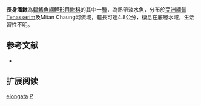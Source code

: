 {{Speciesbox 
| taxon = Pangio elongata
| status = DD
| status_system = IUCN3.1
| authority = [[Britz|Britz]] & [[Maclaine|Maclaine]], 2007
| synonyms = 
}}
'''長身潘鰍'''為[[輻鰭魚綱|輻鰭魚綱]][[鯉形目|鯉形目]][[鰍科|鰍科]]的其中一[[種|種]]，為熱帶淡水魚，分布於[[亞洲|亞洲]][[緬甸|緬甸]]Tenasserim及Mitan Chaung河流域，體長可達4.8公分，棲息在底層水域，生活習性不明。

== 参考文献 ==
{{refbegin}}
*{{FishBase_species|genus=Pangio|species=elongata|year=2014|month=2}}
{{refend}}

== 扩展阅读 ==
{{refbegin}}
{{wikispecies-inline|Pangio elongata|長身潘鰍}}
{{refend}}
{{Taxonbar|from=Q3761508}}

[[Category:潘鰍屬|elongata]]
[[Category:2007年描述的鱼类|P]]

{{魚類小作品}}